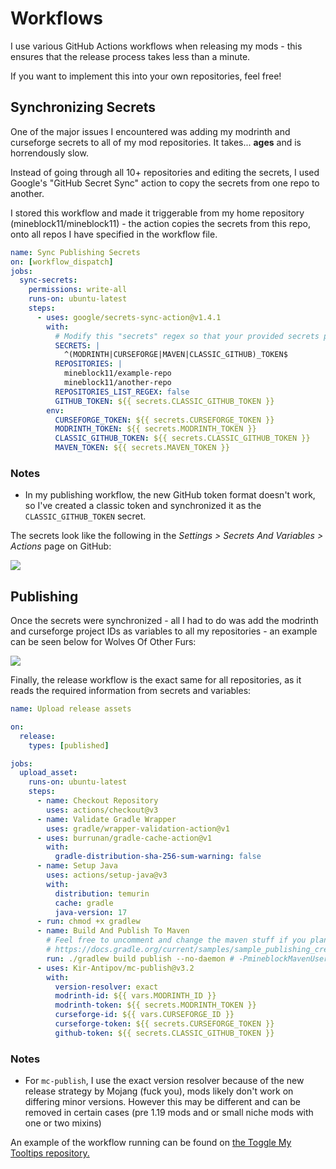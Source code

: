 # Workflows

I use various GitHub Actions workflows when releasing my mods - this ensures that the release process takes less than a minute.

If you want to implement this into your own repositories, feel free!

## Synchronizing Secrets

One of the major issues I encountered was adding my modrinth and curseforge secrets to all of my mod repositories. It takes... **ages** and is horrendously slow.

Instead of going through all 10+ repositories and editing the secrets, I used Google's "GitHub Secret Sync" action to copy the secrets from one repo to another.

I stored this workflow and made it triggerable from my home repository (mineblock11/mineblock11) - the action copies the secrets from this repo, onto all repos I have specified in the workflow file.

```yml
name: Sync Publishing Secrets
on: [workflow_dispatch]
jobs:
  sync-secrets:
    permissions: write-all
    runs-on: ubuntu-latest
    steps:
      - uses: google/secrets-sync-action@v1.4.1
        with:
          # Modify this "secrets" regex so that your provided secrets pass the match.
          SECRETS: |
            ^(MODRINTH|CURSEFORGE|MAVEN|CLASSIC_GITHUB)_TOKEN$
          REPOSITORIES: |
            mineblock11/example-repo
            mineblock11/another-repo
          REPOSITORIES_LIST_REGEX: false
          GITHUB_TOKEN: ${{ secrets.CLASSIC_GITHUB_TOKEN }}
        env:
          CURSEFORGE_TOKEN: ${{ secrets.CURSEFORGE_TOKEN }}
          MODRINTH_TOKEN: ${{ secrets.MODRINTH_TOKEN }}
          CLASSIC_GITHUB_TOKEN: ${{ secrets.CLASSIC_GITHUB_TOKEN }}
          MAVEN_TOKEN: ${{ secrets.MAVEN_TOKEN }}
```

### Notes

- In my publishing workflow, the new GitHub token format doesn't work, so I've created a classic token and synchronized it as the `CLASSIC_GITHUB_TOKEN` secret.

The secrets look like the following in the *Settings > Secrets And Variables > Actions* page on GitHub:

![](https://i.imgur.com/XSn0gBF.png)

## Publishing

Once the secrets were synchronized - all I had to do was add the modrinth and curseforge project IDs as variables to all my repositories - an example can be seen below for Wolves Of Other Furs:

![](https://i.imgur.com/Uam4Cxn.png)

Finally, the release workflow is the exact same for all repositories, as it reads the required information from secrets and variables:

```yml
name: Upload release assets

on:
  release:
    types: [published]

jobs:
  upload_asset:
    runs-on: ubuntu-latest
    steps:
      - name: Checkout Repository
        uses: actions/checkout@v3
      - name: Validate Gradle Wrapper
        uses: gradle/wrapper-validation-action@v1
      - uses: burrunan/gradle-cache-action@v1
        with:
          gradle-distribution-sha-256-sum-warning: false
      - name: Setup Java
        uses: actions/setup-java@v3
        with:
          distribution: temurin
          cache: gradle
          java-version: 17
      - run: chmod +x gradlew
      - name: Build And Publish To Maven
        # Feel free to uncomment and change the maven stuff if you plan to release on a maven repository.
        # https://docs.gradle.org/current/samples/sample_publishing_credentials.html
        run: ./gradlew build publish --no-daemon # -PmineblockMavenUsername=mineblock11 -PmineblockMavenPassword=${{ secrets.MAVEN_TOKEN }}
      - uses: Kir-Antipov/mc-publish@v3.2
        with:
          version-resolver: exact
          modrinth-id: ${{ vars.MODRINTH_ID }}
          modrinth-token: ${{ secrets.MODRINTH_TOKEN }}
          curseforge-id: ${{ vars.CURSEFORGE_ID }}
          curseforge-token: ${{ secrets.CURSEFORGE_TOKEN }}
          github-token: ${{ secrets.CLASSIC_GITHUB_TOKEN }}
```

### Notes

- For `mc-publish`, I use the exact version resolver because of the new release strategy by Mojang (fuck you), mods likely don't work on differing minor versions. However this may be different and can be removed in certain cases (pre 1.19 mods and or small niche mods with one or two mixins)

An example of the workflow running can be found on [the Toggle My Tooltips repository.](https://github.com/mineblock11/ToggleMyTooltips/actions/runs/4633599948/jobs/8198979250)